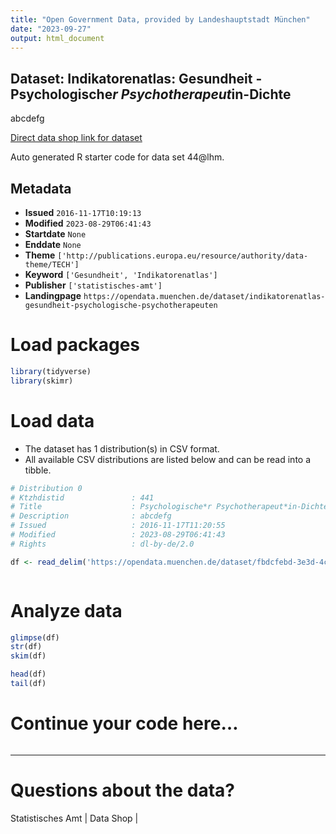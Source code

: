 ```yaml
---
title: "Open Government Data, provided by Landeshauptstadt München"
date: "2023-09-27"
output: html_document
---
```


## Dataset: Indikatorenatlas: Gesundheit - Psychologische*r Psychotherapeut*in-Dichte

abcdefg

[Direct data shop link for dataset](https://opendata.muenchen.de/dataset/indikatorenatlas-gesundheit-psychologische-psychotherapeuten)

Auto generated R starter code for data set 44@lhm.

## Metadata

- **Issued** `2016-11-17T10:19:13`
- **Modified** `2023-08-29T06:41:43`
- **Startdate** `None`
- **Enddate** `None`
- **Theme** `['http://publications.europa.eu/resource/authority/data-theme/TECH']`
- **Keyword** `['Gesundheit', 'Indikatorenatlas']`
- **Publisher** `['statistisches-amt']`
- **Landingpage** `https://opendata.muenchen.de/dataset/indikatorenatlas-gesundheit-psychologische-psychotherapeuten`


# Load packages

```r

library(tidyverse)
library(skimr)

```

# Load data

-   The dataset has 1 distribution(s) in CSV format.
-   All available CSV distributions are listed below and can be read into a tibble.

```r

# Distribution 0
# Ktzhdistid               : 441
# Title                    : Psychologische*r Psychotherapeut*in-Dichte
# Description              : abcdefg
# Issued                   : 2016-11-17T11:20:55
# Modified                 : 2023-08-29T06:41:43
# Rights                   : dl-by-de/2.0

df <- read_delim('https://opendata.muenchen.de/dataset/fbdcfebd-3e3d-4c8b-8521-a2e8d54473f5/resource/8eaf8ba2-5b3d-462e-870a-ff7c7daabc5e/download/indikat_gesundheit_psychologische_r_psychotherapeut_in-dichte_280823.csv')



```

# Analyze data

```r

glimpse(df)
str(df)
skim(df)

head(df)
tail(df)

```

# Continue your code here...

```r

```

------------------------------------------------------------------------

# Questions about the data?

Statistisches Amt | Data Shop | 

